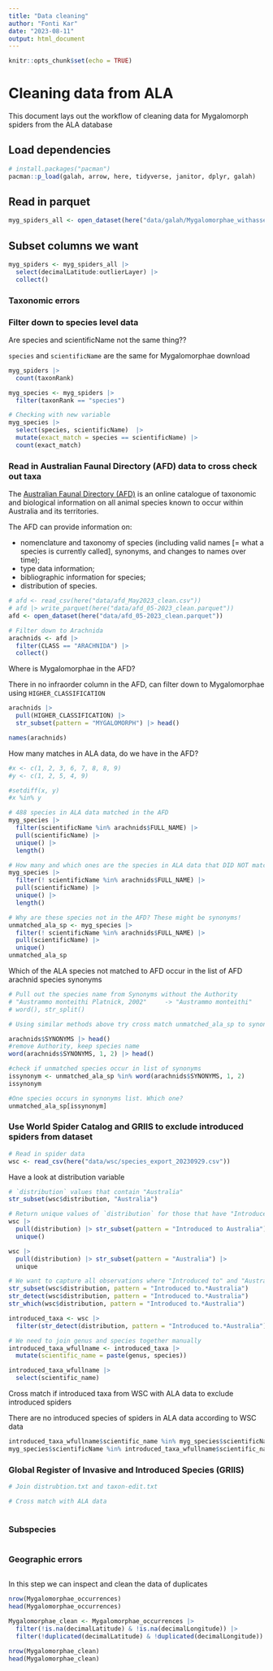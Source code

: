 ```yaml
---
title: "Data cleaning"
author: "Fonti Kar"
date: "2023-08-11"
output: html_document
---
```


```r
knitr::opts_chunk$set(echo = TRUE)
```

# Cleaning data from ALA

This document lays out the workflow of cleaning data for Mygalomorph spiders from the ALA database 

## Load dependencies

```r
# install.packages("pacman")
pacman::p_load(galah, arrow, here, tidyverse, janitor, dplyr, galah)

```

## Read in parquet

```r
myg_spiders_all <- open_dataset(here("data/galah/Mygalomorphae_withassertions_2023-09-18_ALA.parquet"))
```

## Subset columns we want

```r
myg_spiders <- myg_spiders_all |> 
  select(decimalLatitude:outlierLayer) |> 
  collect()
```

### Taxonomic errors

<!-- Clean for taxonomic errors: misspelt names, incorrect, synonyms.  -->

### Filter down to species level data

Are species and scientificName not the same thing?? 

`species` and `scientificName` are the same for Mygalomorphae download

```r
myg_spiders |> 
  count(taxonRank) 

myg_species <- myg_spiders |> 
  filter(taxonRank == "species")

# Checking with new variable
myg_species |> 
  select(species, scientificName)  |> 
  mutate(exact_match = species == scientificName) |> 
  count(exact_match)
```

### Read in Australian Faunal Directory (AFD) data to cross check out taxa

The [Australian Faunal Directory (AFD)](https://biodiversity.org.au/afd/home) is an online catalogue of taxonomic and biological information on all animal species known to occur within Australia and its territories.

The AFD can provide information on:

- nomenclature and taxonomy of species (including valid names [= what a species is currently called], synonyms, and changes to names over time);
- type data information;
- bibliographic information for species;
- distribution of species.

<!-- Check names against a naming authority to make sure all species included in the analyses are valid -->

```r
# afd <- read_csv(here("data/afd_May2023_clean.csv"))
# afd |> write_parquet(here("data/afd_05-2023_clean.parquet"))
afd <- open_dataset(here("data/afd_05-2023_clean.parquet"))

# Filter down to Arachnida 
arachnids <- afd |> 
  filter(CLASS == "ARACHNIDA") |> 
  collect()
```

Where is Mygalomorphae in the AFD?

There in no infraorder column in the AFD, can filter down to Mygalomorphae using `HIGHER_CLASSIFICATION`
 
```r
arachnids |> 
  pull(HIGHER_CLASSIFICATION) |> 
  str_subset(pattern = "MYGALOMORPH") |> head()

names(arachnids)
```

How many matches in ALA data, do we have in the AFD?

```r
#x <- c(1, 2, 3, 6, 7, 8, 8, 9)
#y <- c(1, 2, 5, 4, 9)

#setdiff(x, y)
#x %in% y

# 488 species in ALA data matched in the AFD
myg_species |> 
  filter(scientificName %in% arachnids$FULL_NAME) |> 
  pull(scientificName) |> 
  unique() |> 
  length()

# How many and which ones are the species in ALA data that DID NOT match with the AFD
myg_species |> 
  filter(! scientificName %in% arachnids$FULL_NAME) |> 
  pull(scientificName) |> 
  unique() |> 
  length()

# Why are these species not in the AFD? These might be synonyms! 
unmatched_ala_sp <- myg_species |> 
  filter(! scientificName %in% arachnids$FULL_NAME) |> 
  pull(scientificName) |> 
  unique() 
unmatched_ala_sp
```


Which of the ALA species not matched to AFD occur in the list of AFD arachnid species synonyms

```r

# Pull out the species name from Synonyms without the Authority
# "Austrammo monteithi Platnick, 2002"     -> "Austrammo monteithi"
# word(), str_split()

# Using similar methods above try cross match unmatched_ala_sp to synonyms

arachnids$SYNONYMS |> head()
#remove Authority, keep species name
word(arachnids$SYNONYMS, 1, 2) |> head()

#check if unmatched species occur in list of synonyms
issynonym <- unmatched_ala_sp %in% word(arachnids$SYNONYMS, 1, 2)
issynonym

#One species occurs in synonyms list. Which one?
unmatched_ala_sp[issynonym]

```

<!-- Excluding introduced/invasives taxa -->

### Use World Spider Catalog and GRIIS to exclude introduced spiders from dataset


```r
# Read in spider data
wsc <- read_csv(here("data/wsc/species_export_20230929.csv"))
```

Have a look at distribution variable
```r
# `distribution` values that contain "Australia"
str_subset(wsc$distribution, "Australia")

# Return unique values of `distribution` for those that have "Introduced to Australia" in distribution
wsc |> 
  pull(distribution) |> str_subset(pattern = "Introduced to Australia") |>  
  unique()

wsc |> 
  pull(distribution) |> str_subset(pattern = "Australia") |>  
  unique

# We want to capture all observations where "Introduced to" and "Australia" occurs together
str_subset(wsc$distribution, pattern = "Introduced to.*Australia")
str_detect(wsc$distribution, pattern = "Introduced to.*Australia")
str_which(wsc$distribution, pattern = "Introduced to.*Australia")

introduced_taxa <- wsc |> 
  filter(str_detect(distribution, pattern = "Introduced to.*Australia")) 

# We need to join genus and species together manually
introduced_taxa_wfullname <- introduced_taxa |> 
  mutate(scientific_name = paste(genus, species)) 

introduced_taxa_wfullname |> 
  select(scientific_name)
```

Cross match if introduced taxa from WSC with ALA data to exclude introduced spiders

There are no introduced species of spiders in ALA data according to WSC data

```r
introduced_taxa_wfullname$scientific_name %in% myg_species$scientificName |> table()
myg_species$scientificName %in% introduced_taxa_wfullname$scientific_name |> table()
```

### Global Register of Invasive and Introduced Species (GRIIS)

```r
# Join distrubtion.txt and taxon-edit.txt

# Cross match with ALA data

```



<!-- Excluding marines -->

<!-- Notes from Payal -->
<!-- Decide whether to keep morpho-species  -->
<!-- How do you distinguish these in ALA data? -->
<!-- FK to check with PB, I don't think these in are ALA data -->
```r

```

### Subspecies

<!-- Decide whether to keep sub-species and if not whether to combine their data with the parent species -->
 
```r

```


### Geographic errors

<!-- Clean for geographic errors: missing or invalid lat/long; if data needs to be masked by land/water. There are also R packages like coordinate cleaner and others (you'd know more) to clean occurrence data  -->

```r

```

<!-- Check for duplicates (as the last step) -->

In this step we can inspect and clean the data of duplicates 

```r
nrow(Mygalomorphae_occurrences)
head(Mygalomorphae_occurrences)

Mygalomorphae_clean <- Mygalomorphae_occurrences |> 
  filter(!is.na(decimalLatitude) & !is.na(decimalLongitude)) |>
  filter(!duplicated(decimalLatitude) & !duplicated(decimalLongitude)) 

nrow(Mygalomorphae_clean)
head(Mygalomorphae_clean)
```

